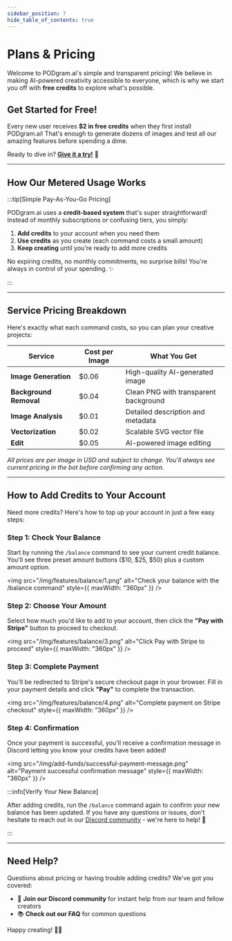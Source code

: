```yaml
---
sidebar_position: 7
hide_table_of_contents: true
---
```


# Plans & Pricing

Welcome to PODgram.ai's simple and transparent pricing! We believe in making AI-powered creativity accessible to everyone, which is why we start you off with **free credits** to explore what's possible.

## Get Started for Free!

Every new user receives **$2 in free credits** when they first install PODgram.ai! That's enough to generate dozens of images and test all our amazing features before spending a dime.

Ready to dive in? **[Give it a try!](https://discord.com/oauth2/authorize?client_id=1374839567907029034)** 🚀

---

## How Our Metered Usage Works

:::tip[Simple Pay-As-You-Go Pricing]

PODgram.ai uses a **credit-based system** that's super straightforward! Instead of monthly subscriptions or confusing tiers, you simply:

1. **Add credits** to your account when you need them
2. **Use credits** as you create (each command costs a small amount)
3. **Keep creating** until you're ready to add more credits

No expiring credits, no monthly commitments, no surprise bills! You're always in control of your spending. ✨

:::

---

## Service Pricing Breakdown

Here's exactly what each command costs, so you can plan your creative projects:

| Service                | Cost per Image | What You Get                          |
| ---------------------- | -------------- | ------------------------------------- |
| **Image Generation**   | $0.06          | High-quality AI-generated image       |
| **Background Removal** | $0.04          | Clean PNG with transparent background |
| **Image Analysis**     | $0.01          | Detailed description and metadata     |
| **Vectorization**      | $0.02          | Scalable SVG vector file              |
| **Edit**               | $0.05          | AI-powered image editing              |

_All prices are per image in USD and subject to change. You'll always see current pricing in the bot before confirming any action._

---

## How to Add Credits to Your Account

Need more credits? Here's how to top up your account in just a few easy steps:

### Step 1: Check Your Balance

Start by running the `/balance` command to see your current credit balance. You'll see three preset amount buttons ($10, $25, $50) plus a custom amount option.

<img
  src="/img/features/balance/1.png"
  alt="Check your balance with the /balance command"
  style={{ maxWidth: "360px" }}
/>

### Step 2: Choose Your Amount

Select how much you'd like to add to your account, then click the **"Pay with Stripe"** button to proceed to checkout.

<img
  src="/img/features/balance/3.png"
  alt="Click Pay with Stripe to proceed"
  style={{ maxWidth: "360px" }}
/>

### Step 3: Complete Payment

You'll be redirected to Stripe's secure checkout page in your browser. Fill in your payment details and click **"Pay"** to complete the transaction.

<img
  src="/img/features/balance/4.png"
  alt="Complete payment on Stripe checkout"
  style={{ maxWidth: "360px" }}
/>

### Step 4: Confirmation

Once your payment is successful, you'll receive a confirmation message in Discord letting you know your credits have been added!

<img
  src="/img/add-funds/successful-payment-message.png"
  alt="Payment successful confirmation message"
  style={{ maxWidth: "360px" }}
/>

:::info[Verify Your New Balance]

After adding credits, run the `/balance` command again to confirm your new balance has been updated. If you have any questions or issues, don't hesitate to reach out in our [Discord community](https://discord.gg/hfEahVFSzn) - we're here to help! 💬

:::

---

## Need Help?

Questions about pricing or having trouble adding credits? We've got you covered:

- 💬 **Join our Discord community** for instant help from our team and fellow creators
- 📚 **Check out our FAQ** for common questions

Happy creating! 🎨✨

